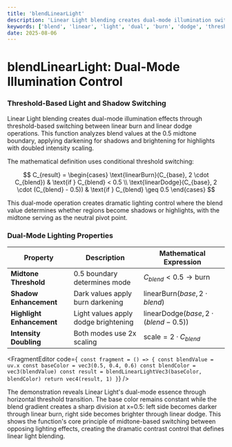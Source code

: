 ```yaml
---
title: 'blendLinearLight'
description: 'Linear Light blending creates dual-mode illumination switching between burn and dodge at midtone threshold'
keywords: ['blend', 'linear', 'light', 'dual', 'burn', 'dodge', 'threshold', 'midtone']
date: 2025-08-06
---
```



# blendLinearLight: Dual-Mode Illumination Control

### Threshold-Based Light and Shadow Switching

Linear Light blending creates dual-mode illumination effects through threshold-based switching between linear burn and linear dodge operations. This function analyzes blend values at the 0.5 midtone boundary, applying darkening for shadows and brightening for highlights with doubled intensity scaling.

The mathematical definition uses conditional threshold switching:

$$
C_{result} = \begin{cases}
\text{linearBurn}(C_{base}, 2 \cdot C_{blend}) & \text{if } C_{blend} < 0.5 \\
\text{linearDodge}(C_{base}, 2 \cdot (C_{blend} - 0.5)) & \text{if } C_{blend} \geq 0.5
\end{cases}
$$

This dual-mode operation creates dramatic lighting control where the blend value determines whether regions become shadows or highlights, with the midtone serving as the neutral pivot point.

### Dual-Mode Lighting Properties

| Property                  | Description                          | Mathematical Expression                           |
| ------------------------- | ------------------------------------ | ------------------------------------------------- |
| **Midtone Threshold**     | 0.5 boundary determines mode         | $C_{blend} < 0.5 \rightarrow \text{burn}$         |
| **Shadow Enhancement**    | Dark values apply burn darkening     | $\text{linearBurn}(base, 2 \cdot blend)$          |
| **Highlight Enhancement** | Light values apply dodge brightening | $\text{linearDodge}(base, 2 \cdot (blend - 0.5))$ |
| **Intensity Doubling**    | Both modes use 2x scaling            | $\text{scale} = 2 \cdot C_{blend}$                |

<FragmentEditor
        code={`
const fragment = () => {
        const blendValue = uv.x
        const baseColor = vec3(0.5, 0.4, 0.6)
        const blendColor = vec3(blendValue)
        const result = blendLinearLightVec3(baseColor, blendColor)
        return vec4(result, 1)
}`}
/>

The demonstration reveals Linear Light's dual-mode essence through horizontal threshold transition. The base color remains constant while the blend gradient creates a sharp division at x=0.5: left side becomes darker through linear burn, right side becomes brighter through linear dodge. This shows the function's core principle of midtone-based switching between opposing lighting effects, creating the dramatic contrast control that defines linear light blending.
